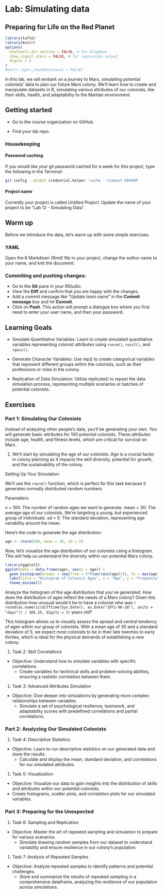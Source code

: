 # Lab: Simulating data {#lab12}
## Preparing for Life on the Red Planet

```r
library(tufte)
library(knitr)
options(
  htmltools.dir.version = FALSE, # for blogdown
  show.signif.stars = FALSE, # for regression output
  digits = 2
)
#knitr::opts_chunk$set(eval = FALSE)
```

In this lab, we will embark on a journey to Mars, simulating potential colonists' data to plan our future Mars colony. We'll learn how to create and manipulate datasets in R, simulating various attributes of our colonists, like their skills, health, and adaptability to the Martian environment.

## Getting started {.unnumbered}

- Go to the course organization on GitHub.

- Find your lab repo.

### Housekeeping {.unnumbered}

#### Password caching {.unnumbered}

If you would like your git password cached for a week for this project, type the following in the Terminal:

```bash
git config --global credential.helper 'cache --timeout 604800'
```

#### Project name {.unnumbered}

Currently your project is called *Untitled Project*. Update the name of your project to be "Lab 12 - Simulating Data".

## Warm up {.unnumbered}

Before we introduce the data, let's warm up with some simple exercises.

### YAML {.unnumbered}

Open the R Markdown (Rmd) file in your project, change the author name to your name, and knit the document.

### Commiting and pushing changes: {.unnumbered}

- Go to the **Git** pane in your RStudio.
- View the **Diff** and confirm that you are happy with the changes.
- Add a commit message like "Update team name" in the **Commit message** box and hit **Commit**.
- Click on **Push**. This action will prompt a dialogue box where you first need to enter your user name, and then your password.

## Learning Goals {.unnumbered}

- Simulate Quantitative Variables: Learn to create simulated quantitative variables representing colonist attributes using `rnorm()`, `runif()`, and `rpois()`.

- Generate Character Variables: Use rep() to create categorical variables that represent different groups within the colonists, such as their professions or roles in the colony.

- Replication of Data Simulation: Utilize replicate() to repeat the data simulation process, representing multiple scenarios or batches of potential colonists.

## Exercises {.unnumbered}

### Part 1: Simulating Our Colonists


Instead of analyzing other people's data, you'll be generating your own.  You will generate basic attributes for 100 potential colonists. These attributes include age, health, and fitness levels, which are critical for survival on Mars.

1. We'll start by simulating the age of our colonists. Age is a crucial factor in colony planning as it impacts the skill diversity, potential for growth, and the sustainability of the colony.

<!--
1. Task 1: Generating Basic Attributes
- Objective: Learn to create a dataset of n observations with specific characteristics.
  - Simulate the age distribution of 100 colonists using a normal distribution.
 - Generate health and fitness levels to ensure our colonists are fit for the challenges of Mars.
-->

Setting Up Your Simulation:

We'll use the `rnorm()` function, which is perfect for this task because it generates normally distributed random numbers.

Parameters:

n = 100: The number of random ages we want to generate.
mean = 30: The average age of our colonists. We're targeting a young, but experienced group of individuals.
sd = 5: The standard deviation, representing age variability around the mean.

Here's the code to generate the age distribution:

```r
age <- rnorm(100, mean = 30, sd = 5)
```

Now, let's visualize the age distribution of our colonists using a histogram. This will help us understand the diversity within our potential Mars colony.

```r
library(ggplot2)
ggplot(data = data.frame(age), aes(x = age)) +
  geom_histogram(breaks = seq(from = 5*floor(min(age)/5), to = max(age) + 5, by = 5), fill = "darkblue", color = "black") +
  labs(title = "Histogram of Colonist Ages", x = "Age", y = "Frequency") +
  theme_minimal()
```

Analyze the histogram of the age distribution that you've generated. How does the distribution of ages reflect the needs of a Mars colony? Given this distribution how unusual would it be to have a colonist who was `r round(as.numeric(difftime(Sys.Date(), as.Date("1971-06-28"), units = "days")) / 365.25, digits = 1)` years old?

This histogram allows us to visually assess the spread and central tendency of ages within our group of colonists. With a mean age of 30 and a standard deviation of 5, we expect most colonists to be in their late twenties to early thirties, which is ideal for the physical demands of establishing a new colony.


1. Task 2: Skill Correlations
- Objective: Understand how to simulate variables with specific correlations.
  - Create variables for technical skills and problem-solving abilities, ensuring a realistic correlation between them.

1. Task 3: Advanced Attributes Simulation
- Objective: Dive deeper into simulations by generating more complex relationships between variables.
  - Simulate a set of psychological resilience, teamwork, and adaptability scores with predefined correlations and partial correlations.
  
### Part 2: Analyzing Our Simulated Colonists

1. Task 4: Descriptive Statistics
- Objective: Learn to run descriptive statistics on our generated data and store the results.
  - Calculate and display the mean, standard deviation, and correlations for our simulated attributes.
1. Task 5: Visualization
- Objective: Visualize our data to gain insights into the distribution of skills and attributes within our potential colonists.
- Create histograms, scatter plots, and correlation plots for our simulated variables.

### Part 3: Preparing for the Unexpected

1. Task 6: Sampling and Replication
- Objective: Master the art of repeated sampling and simulation to prepare for various scenarios.
  - Simulate drawing random samples from our dataset to understand variability and ensure resilience in our colony's population.
1. Task 7: Analysis of Repeated Samples
- Objective: Analyze repeated samples to identify patterns and potential challenges.
  - Store and summarize the results of repeated sampling in a comprehensive dataframe, analyzing the resilience of our population across simulations.
